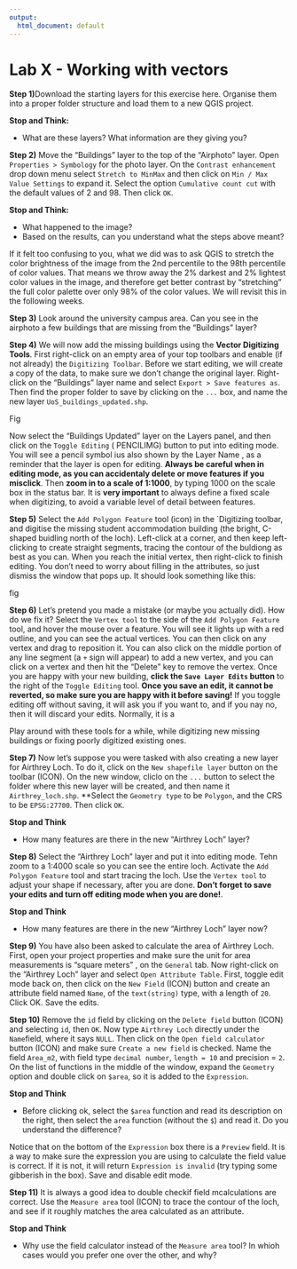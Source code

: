 ```yaml
---
output:
  html_document: default
---
```


# Lab X - Working with vectors {#labXX}

**Step 1)**Download the starting layers for this exercise here. Organise them into a proper folder structure and load them to a new QGIS project.

**Stop and Think:**

- What are these layers? What information are they giving you?

**Step 2)** Move the "Buildings" layer to the top of the "Airphoto" layer. Open  `Properties > Symbology` for the photo layer. On the `Contrast enhancement` drop down menu select `Stretch to MinMax` and then click on `Min / Max Value Settings` to expand it. Select the option `Cumulative count cut` with the default values of 2 and 98. Then click `OK`.

**Stop and Think:**

- What happened to the image?
- Based on the results, can you understand what the steps above meant?

If it felt too confusing to you, what we did was to ask QGIS to stretch the color brightness of the image from the 2nd percentile to the 98th percentile of color values. That means we throw away the 2% darkest and 2% lightest color values in the image, and therefore get better contrast by "stretching" the full color palette over only 98% of the color values. We will revisit this in the following weeks. 

**Step 3)** Look around the university campus area. Can you see in the airphoto a few buildings that are missing from the "Buildings" layer? 

**Step 4)** We will now add the missing buildings using the **Vector Digitizing Tools**. First right-click on an empty area of your top toolbars and enable (if not already) the `Digitizing Toolbar`. Before we start editing, we will create a copy of the data, to make sure we don't change the original layer. Right-click on the "Buildings" layer name and select `Export > Save features as`. Then find the proper folder to save by clicking on the `...` box, and name the new layer `UoS_buildings_updated.shp`. 

Fig

Now select the "Buildings Updated" layer on the Layers panel, and then click on the `Toggle Editing` ( PENCILIMG) button to put into editing mode. You will see a pencil symbol ius also shown by the Layer Name , as a reminder that the layer is open for editing. **Always be careful when in editing mode, as you can accidentaly delete or move features if you misclick**. Then **zoom in to a scale of 1:1000**, by typing 1000 on the scale box in the status bar. It is **very important** to always define a fixed scale when digitizing, to avoid a variable level of detail between features. 

**Step 5)** Select the `Add Polygon Feature` tool (icon) in the `Digitizing toolbar, and digitise the missing student accommodation building (the bright, C-shaped buidling north of the loch). Left-click at a corner, and then keep left-clicking to create straight segments, tracing the contour of the buldiong as best as you can. When you reach the initial vertex, then right-click to finish editing. You don't need to worry about filling in the attributes, so just dismiss the window that pops up. It should look something like this:

fig


**Step 6)** Let's pretend you made a mistake (or maybe you actually did). How do we fix it? Select the `Vertex tool` to the side of the `Add Polygon Feature` tool, and hover the mouse over a feature. You will see it lights up with a red outline, and you can see the actual vertices. You can then click on any vertex and drag to reposition it. You can also click on the middle portion of any line segment (a `+` sign will appear) to add a new vertex, and you can click on a vertex and then hit the "Delete" key to remove the vertex. Once you are happy with your new building, **click the `Save Layer Edits` button** to the right of the `Toggle Editing` tool. **Once you save an edit, it cannot be reverted, so make sure you are happy with it before saving!** If you toggle editing off without saving, it will ask you if you want to, and if you nay no, then it will discard your edits. Normally, it is a 

Play around with these tools for a while, while digitizing new missing buildings or fixing poorly digitized existing ones.

**Step 7)** Now let's suppose you were tasked with also creating a new layer for Airthrey Loch. To do it, click on the `New shapefile layer` button on the toolbar (ICON). On the new window, cliclo on the `...` button to select the folder where this new layer will be created, and then name it `Airthrey_loch.shp`. **Select the `Geometry type` to be `Polygon`, and the CRS to be `EPSG:27700`. Then click `OK`.

**Stop and Think**

- How many features are there in the new "Airthrey Loch" layer?

**Step 8)** Select the "Airthrey Loch" layer and put it into editing mode. Tehn zoom to a 1:4000 scale so you can see the entire loch. Activate the `Add Polygon Feature` tool and start tracing the loch. Use the `Vertex tool` to adjust your shape if necessary, after you are done. **Don't forget to save your edits and turn off editing mode when you are done!**. 

**Stop and Think**

- How many features are there in the new "Airthrey Loch" layer now? 

**Step 9)** You have also been asked to calculate the area of Airthrey Loch. First, open your project properties and make sure the unit for area measurements is "square meters" , on the `General` tab. Now right-click on the "Airthrey Loch" layer and select  `Open Attribute Table`. First, toggle edit mode back on, then click on the `New Field` (ICON) button and create an attribute field named `Name`, of the `text(string)` type, with a length of `20`. Click OK. Save the edits. 

**Step 10)** Remove the `id` field by clicking on the `Delete field` button (ICON) and selecting `id`, then `OK`. Now type  `Airthrey Loch` directly under the `Name`field, where it says `NULL`. Then click on the `Open field calculator` button (ICON) and make sure `Create a new field` is checked. Name the field `Area_m2`, with field type `decimal number`, `length = 10` and precision = `2`. On the list of functions in the middle of the window, expand the `Geometry` option and double click on `$area`, so it is added to the `Expression`.

**Stop and Think**

- Before clicking ok, select the `$area` function and read its description on the right, then select the `area` function (without the `$`) and read it. Do you understand the difference?

Notice that on the bottom of the `Expression` box there is a `Preview` field. It is a way to make sure the expression you are using to calculate the field value is correct. If it is not, it will return `Expression is invalid` (try typing some gibberish in the box). Save and disable edit mode. 

**Step 11)** It is always a good idea to double checkif field mcalculations are correct. Use the `Measure area` tool (ICON) to trace the contour of the loch, and see if it roughly matches the area calculated as an attribute. 

**Stop and Think**

- Why use the field calculator instead of the `Measure area` tool? In whioh cases would you prefer one over the other, and why? 


